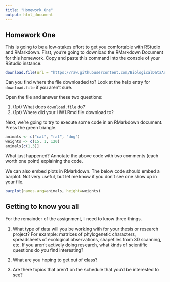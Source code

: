 ```yaml
---
title: "Homework One"
output: html_document
---
```


## Homework One

This is going to be a low-stakes effort to get you comfortable with RStudio and RMarkdown. First, you're going to download the RMarkdown Document for this homework. Copy and paste this command into the console of your RStudio instance.

```r
download.file(url = "https://raw.githubusercontent.com/BiologicalDataAnalysis2019/2020/master/vignettes/HomeworkOne.Rmd", destfile = "/User/project/homeworks/HW1.Rmd")
```

Can you find where the file downloaded to? Look at the help entry for `download.file` if you aren't sure.

Open the file and answer these two questions: 

1. (1pt) What does `download.file` do? 
2. (1pt) Where did your HW1.Rmd file download to? 

Next, we're going to try to execute some code in an RMarkdown document. Press the green triangle.

```r
animals <- c("cat", "rat", "dog")
weights <- c(15, 1, 120)
animals[c(1,3)]
```

What just happened? Annotate the above code with two comments (each worth one point) explaining the code.

We can also embed plots in RMarkdown. The below code should embed a barplot. Not very useful, but let me know if you don't see one show up in your file.

```r
barplot(names.arg=animals, height=weights)
```

## Getting to know you all

For the remainder of the assignment, I need to know three things.

1. What type of data will you be working with for your thesis or research project? For example: matrices of phylogenetic characters, spreadsheets of ecological observations, shapefiles from 3D scanning, etc. If you aren't actively doing research, what kinds of scientific questions do you find interesting?

2. What are you hoping to get out of class?

3. Are there topics that aren't on the schedule that you'd be interested to see? 